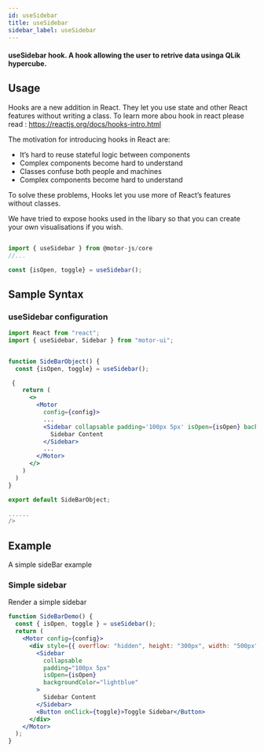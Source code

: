 ```yaml
---
id: useSidebar
title: useSidebar
sidebar_label: useSidebar
---
```


#### useSidebar hook. A hook allowing the user to retrive data usinga QLik hypercube.

## Usage

Hooks are a new addition in React. They let you use state and other React features without writing a class. To learn more abou hook in react please read : <a>https://reactjs.org/docs/hooks-intro.html</a>

The motivation for introducing hooks in React are:

- It’s hard to reuse stateful logic between components
- Complex components become hard to understand
- Classes confuse both people and machines
- Complex components become hard to understand

To solve these problems, Hooks let you use more of React’s features without classes.

We have tried to expose hooks used in the libary so that you can create your own visualisations if you wish.

```javascript

import { useSidebar } from @motor-js/core
//...

const {isOpen, toggle} = useSidebar();

```

## Sample Syntax

### useSidebar configuration

```jsx {8,14-16}
import React from "react";
import { useSidebar, Sidebar } from "motor-ui";


function SideBarObject() {
  const {isOpen, toggle} = useSidebar();

 {
    return (
      <>
        <Motor
          config={config}>
          ...
          <Sidebar collapsable padding='100px 5px' isOpen={isOpen} backgroundColor='lightblue'>
            Sidebar Content
          </Sidebar>
          ...
        </Motor>
      </>
    )
  )
}

export default SideBarObject;

......
/>
```

## Example

A simple sideBar example

### Simple sidebar

Render a simple sidebar

```jsx live
function SideBarDemo() {
  const { isOpen, toggle } = useSidebar();
  return (
    <Motor config={config}>
      <div style={{ overflow: "hidden", height: "300px", width: "500px" }}>
        <Sidebar
          collapsable
          padding="100px 5px"
          isOpen={isOpen}
          backgroundColor="lightblue"
        >
          Sidebar Content
        </Sidebar>
        <Button onClick={toggle}>Toggle Sidebar</Button>
      </div>
    </Motor>
  );
}
```
